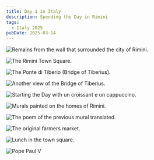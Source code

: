 ```yaml
---
title: Day 1 in Italy
description: Spending the Day in Rimini
tags:
  - Italy 2025
pubDate: 2025-03-14
---
```


![Remains from the wall that surrounded the city of Rimini.](/images/italy-2025/3-14/2025-03-14_10-37-34.JPG)

![The Rimini Town Square.](public/images/italy-2025/3-14/2025-03-14_10-42-06.JPG)

![The Ponte di Tiberio (Bridge of Tiberius).](/images/italy-2025/3-14/2025-03-14_10-47-58.JPG)

![Another view of the Bridge of Tiberius.](/images/italy-2025/3-14/2025-03-14_11-25-41.JPG)

![Starting the Day with un croissant e un cappuccino.](/images/italy-2025/3-14/2025-03-14_10-54-19.JPG)

![Murals painted on the homes of Rimini.](/images/italy-2025/3-14/2025-03-14_11-31-55.JPG)

![The poem of the previous mural translated.](/images/italy-2025/3-14/20250314_113142.PNG)

![The original farmers market.](/images/italy-2025/3-14/2025-03-14_11-44-33.JPG)

![Lunch in the town square.](/images/italy-2025/3-14/2025-03-14_12-39-46.JPG)

![Pope Paul V](/images/italy-2025/3-14/2025-03-14_13-45-49.JPG)
